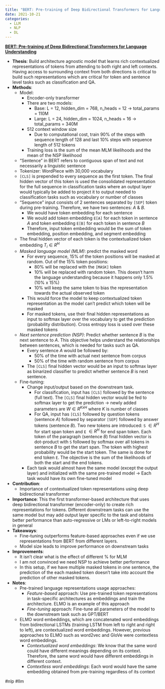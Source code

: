 ```yaml
---
title: "BERT: Pre-training of Deep Bidirectional Transformers for Language Understanding"
date: 2021-10-21
categories:
  - LLM
  - NLP
  - DL
---
```


**[BERT: Pre-training of Deep Bidirectional Transformers for Language Understanding](https://arxiv.org/abs/1810.04805)**

- **Thesis**: Build architecture agnostic model that learns rich contextualized representations of tokens from attending to both right and left contexts. Having access to surrounding context from both directions is critical to build such representations which are critical for token and sentence level tasks such as classification and QA.
- **Methods**:
  - Model:
    - Encoder-only transformer
    - There are two models:
      - Base: L = 12, hidden_dim = 768, n_heads = 12 -> total_params = 110M
      - Large: L = 24, hidden_dim = 1024, n_heads = 16 -> total_params = 340M
    - 512 context window size
      - Due to computational cost, train $90\%$ of the steps with sequence length of 128 and last $10\%$ steps with sequence length of 512 tokens
    - Training loss is the sum of the mean MLM likelihoods and the mean of the NSP likelihood
  - "Sentence" in BERT refers to contiguous span of text and not necessarily a linguistic sentence
  - Tokenizer: WordPiece with 30,000 vocabulary
  - `[CLS]` is prepended to every sequence as the first token. The final hidden vector of this token is used the consolidated representation for the full sequence in classification tasks where an output layer would typically be added to project it to output needed to classification tasks such as vocabulary or number of classes
  - "Sequence" input consists of 2 sentences separated by `[SEP]` token during pre-training. Therefore, we have two sentences: _A_ & _B_.
    - We would have token embedding for each sentence
    - We would add token embedding `E[A]` for each token in sentence _A_ and token embedding `E[B]` for each token in sentence _B_
    - Therefore, input token embedding would be the sum of token embedding, position embedding, and segment embedding
  - The final hidden vector of each token is the contextualized token embedding $T_i\in{R^H}$
  - _Masked language model (MLM)_: predict the masked word
    - For every sequence, $15\%$ of the token positions will be masked at random. Out of the $15\%$ token positions:
      - $80\%$ will be replaced with the `[MASK]` token
      - $10\%$ will be replaced with random token. This doesn't harm the language understanding because it happens only $1.5\%$ ($10\%$ x $15\%$)
      - $10\%$ will keep the same token to bias the representation towards the actual observed token
    - This would force the model to keep contextualized token representation as the model can't predict which token will be masked
    - For masked tokens, use their final hidden representations as input to softmax layer over the vocabulary to get the prediction (probability distribution). Cross entropy loss is used over these masked tokens
  - _Next sentence prediction (NSP)_: Predict whether sentence _B_ is the next sentence to _A_. This objective helps understand the relationships between sentences, which is needed for tasks such as QA.
    - Every sentence _A_ would be followed by:
      - $50\%$ of the time with actual next sentence from corpus
      - $50\%$ of the time with random sentence from corpus
    - The `[CLS]` final hidden vector would be an input to softmax layer as binarized classifier to predict whether sentence _B_ is next sentence.
  - Fine-tuning:
    - Change input/output based on the downstream task.
      - For classification, input has `[CLS]` followed by the sentence (full text). The `[CLS]` final hidden vector would be fed to softmax layer to get the prediction -> newly added parameters are $W \in R^{K x H}$ where $K$ is number of classes
      - For QA, input has `[CLS]` followed by question tokens (sentence _A_) followed by separator `[SEP]` followed by answer tokens (sentence _B_). Two new tokens are introduced: `S` $\in{R^H}$ for start span token and `E` $\in{R^H}$ for end span token. Each token of the paragraph (sentence _B_) final hidden vector is dot-product with `S` followed by softmax over all tokens in sentence _B_ to get the start span. The token with highest probability would be the start token. The same is done for end token `E`. The objective is the sum of the likelihoods of both the start and the end tokens.
    - Each task would almost have the same model (except the output layer) and initialized with the same pre-trained model -> Each task would have its own fine-tuned model
- **Contribution**:
  - Importance of contextualized token representations using deep
    bidirectional transformer
- **Importance**: This the first transformer-based architecture that uses deep bidirectional transformer (encoder-only) to create rich representations for tokens. Different downstream tasks can use the same model but may add output layer specific to the task and obtains better performance than auto-regressive or LMs or left-to-right models in general
- **Takeaways**:
  - Fine-tuning outperforms feature-based approaches even if we use representations from BERT from different layers.
  - Model size leads to improve performance on downstream tasks
- **Improvements**:
  - It isn't clear what is the effect of different % for MLM
  - I am not convinced we need NSP to achieve better performance
  - In this setup, if we have multiple masked tokens in one sentence, the
    prediction of the each masked token doesn't take into account the
    prediction of other masked tokens.
- **Notes**:
  - Pre-trained language representations usage approaches:
    - _Feature-based_ approach: Use pre-trained token representations in task-specific architectures as embeddings and train the architecture. ELMO is an example of this approach
    - _Fine-tuning_ approach: Fine-tune all parameters of the model to the downstream task such as GPT/BERT
  - ELMO word embeddings, which are concatenated word embeddings from bidirectional LSTMs (training LSTM from left to right and right to left), are contextualized word embeddings. However, previous approaches to ELMO such as word2vec and GloVe were contextless word embeddings.
    - _Contextualized word embeddings_: We know that the same word could have different meanings depending on its context. Therefore, the same word would have different embeddings in different context.
    - _Contextless word embeddings_: Each word would have the same embedding obtained from pre-training regardless of its context

#nlp #llm

